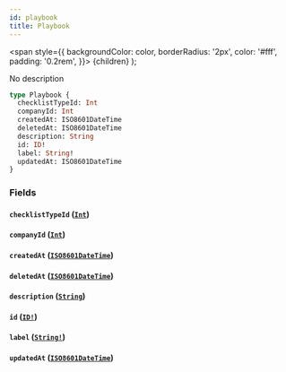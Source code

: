 ```yaml
---
id: playbook
title: Playbook
---
```


<span
style={{
      backgroundColor: color,
      borderRadius: '2px',
      color: '#fff',
      padding: '0.2rem',
    }}>
{children}
</span>
);

No description

```graphql
type Playbook {
  checklistTypeId: Int
  companyId: Int
  createdAt: ISO8601DateTime
  deletedAt: ISO8601DateTime
  description: String
  id: ID!
  label: String!
  updatedAt: ISO8601DateTime
}
```

### Fields

#### `checklistTypeId` ([`Int`](/api/graphql/documentation/scalars/int))

#### `companyId` ([`Int`](/api/graphql/documentation/scalars/int))

#### `createdAt` ([`ISO8601DateTime`](/api/graphql/documentation/scalars/iso-8601-date-time))

#### `deletedAt` ([`ISO8601DateTime`](/api/graphql/documentation/scalars/iso-8601-date-time))

#### `description` ([`String`](/api/graphql/documentation/scalars/string))

#### `id` ([`ID!`](/api/graphql/documentation/scalars/id))

#### `label` ([`String!`](/api/graphql/documentation/scalars/string))

#### `updatedAt` ([`ISO8601DateTime`](/api/graphql/documentation/scalars/iso-8601-date-time))
